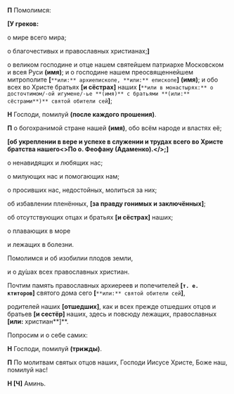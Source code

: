 
**П** Помолимся:

**[У греков:**

о мире всего мира;

о благочестивых и православных христианах;**]**

о великом господине и отце нашем святейшем патриархе Московском и всея Руси **(имя)**; и о господине нашем преосвященнейшем митрополите **[**`**или:** архиепископе, **или:** епископе`**]** **(имя)**; и обо всех во Христе братьях **[**и сёстрах**]** наших **[**`**или в монастырях:** о досточтимом/-ой игумене/-ье **(имя)** с братьями **(или:** сёстрами**)** святой обители сей`**]**;

**Н** Господи, помилуй **(после каждого прошения)**.

**П** о богохранимой стране нашей **(имя)**, обо всём народе и властях её;

**[**об укреплении в вере и успехе в служении и трудах всего во Христе братства нашего<Tooltip><>По о. Феофану (Адаменко).</></Tooltip>;**]**
  
о ненавидящих и любящих нас;

о милующих нас и помогающих нам;

о просивших нас, недостойных, молиться за них;

об избавлении пленённых, **[**за правду гонимых и заключённых**]**;

об отсутствующих отцах и братьях **[**и сёстрах**]** наших;
  
о плавающих в море

и лежащих в болезни.
  
Помолимся и об изобилии плодов земли,
  
и о ду́шах всех православных христиан.
  
Почтим память православных архиереев и попечителей **[`т. е. ктиторов`]** святого дома сего **[**`**или:** святой обители сей`**]**,
  
родителей наших **[**отшедших**]**, как и всех прежде отшедших отцов и братьев **[**и сестёр**]** наших, здесь и повсюду лежащих, православных **[или:** христиан**]**.
  
Попросим и о себе самих:

**Н** Господи, помилуй **(трижды)**.

**П** По молитвам святых отцов наших, Господи Иисусе Христе, Боже наш, помилуй нас!
  
**Н [Ч]** Аминь.
